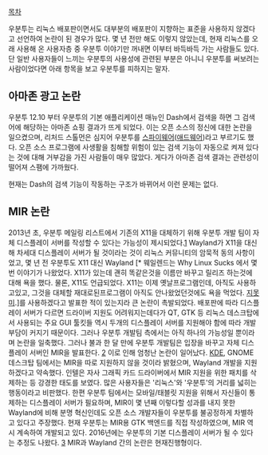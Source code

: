 [[목차]]

우분투는 리눅스 배포판이면서도 대부분의 배포판이 지향하는 표준을 사용하지 않겠다고 선언하여 논란이 된 경우가 많다. 몇 년 전만 해도 이렇지 않았는데, 현재 리눅스를 오래 사용해 온 사용자층 중 우분투 이야기만 꺼내면 이부터 바득바득 가는 사람들도 있다. 단 일반 사용자들이 느끼는 우분투의 사용성에 관련된 부분은 아니니 우분투를 써보려는 사람이었다면 아래 항목을 보고 우분투를 피하지는 말자.


== 아마존 광고 논란 ==
우분투 12.10 부터 우분투의 기본 애플리케이션 매뉴인 Dash에서 검색을 하면 그 검색어에 해당하는 아마존 쇼핑 결과가 뜨게 되었다. 이는 오픈 소스의 정신에 대한 논란을 일으켰으며, 리처드 스톨먼은 심지어 우분투를 [[스파이웨어]]([[애드웨어]])라고 부르기도 했다. 오픈 소스 프로그램에 사생활을 침해할 위험이 있는 검색 기능이 자동으로 켜져 있다는 것에 대해 거부감을 가진 사람들이 매우 많았다. 게다가 아마존 검색 결과는 관련성이 떨어져 스팸에 가까웠다.

현재는 Dash의 검색 기능이 작동하는 구조가 바뀌어서 이런 문제는 없다.


== MIR 논란 ==
2013년 초, 우분투 메일링 리스트에서 기존의 X11을 대체하기 위해 우분투 개발 팀이 자체 디스플레이 서버를 작성할 수 있다는 가능성이 제시되었다.[http://www.omgubuntu.co.uk/2013/02/canonical-working-on-new-display-server|관련글] Wayland가 X11을 대신해 차세대 디스플레이 서버가 될 것이라는 것이 리눅스 커뮤니티의 암묵적 동의 사항이었고, 몇 년 전 우분투도 X11 대신 Wayland [* 웨일렌드는 Why Linux Sucks 에서 몇번 이야기가 나왔었다. X11가 있는데 괜히 똑같은것을 이름만 바꾸고 릴리즈 하는것에 대해 욕을 했다. 물론, X11도 언급되었다. X11는 이제 옛날프로그램인데, 아직도 사용하고있고, 그것을 대체할 재대로된프로그램이 아직도 안나왔었던것에도 욕을 먹었다. [[지못미]].]를 사용하겠다고 발표한 적이 있는지라 큰 논란이 촉발되었다. 배포판에 따라 디스플레이 서버가 다르면 드라이버 지원도 어려워지는데다가 QT, GTK 등 리눅스 데스크탑에서 사용되는 주요 GUI 툴킷들 역시 두개의 디스플레이 서버를 지원해야 함에 따라 개발 부담이 커지기 때문이다. 그러나 우분투 개발팀 측에서는 아직 하나의 가능성일 뿐이라며 논란을 일축했다.
그러나 불과 한 달 만에 우분투 개발팀은 입장을 바꾸고 자체 디스플레이 서버인 MIR을 발표한다. [http://www.theregister.co.uk/2013/03/05/canonical_mir_announcement/|관련글] 이로 인해 엄청난 논란이 일어났다. [[KDE]], GNOME 데스크탑 팀에서는 MIR을 따로 지원하지 않을 것이라 밝혔으며, Wayland 개발을 지원하겠다고 약속했다. 인텔은 자사 그래픽 카드 드라이버에서 MIR 지원을 위한 패치를 삭제하는 등 강경한 태도를 보였다. 많은 사용자들은 '리눅스'와 '우분투'의 거리를 넓히는 행동이라고 비판했다.
한편 우분투 팀에서는 모바일/태블릿 지원을 위해서 자신들이 통제하는 디스플레이 서버가 필요하며, MIR이 몇 년째 이렇다할 성과를 내지 못한 Wayland에 비해 분명 혁신인데도 오픈 소스 개발자들이 우분투를 불공정하게 차별하고 있다고 주장했다. 현재 우분투는 MIR용 GTK 백엔드를 직접 작성하였으며, MIR 역시 계속하여 개발되고 있다. 2016년에는 우분투의 기본 디스플레이 서버가 될 수 있다는 추정도 나왔다. [http://www.omgubuntu.co.uk/2014/03/mir-default-display-server-ubuntu-2016|관련글]
MIR과 Wayland 간의 논란은 현재진행형이다.
